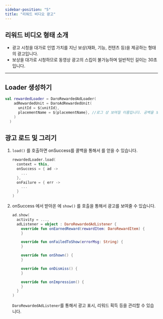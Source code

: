 ```yaml
---
sidebar-position: "5"
title: "리워드 비디오 광고"
---
```


## 리워드 비디오 형태 소개

- 광고 시청을 대가로 인앱 가치를 지닌 보상(재화, 기능, 컨텐츠 등)을 제공하는 형태의 광고입니다.
- 보상을 대가로 시청하므로 동영상 광고의 스킵이 불가능하며 일반적인 길이는 30초입니다.

---

## Loader 생성하기

```kotlin
val rewardedLoader = DaroRewardedAdLoader(
    adRewardedUnit = DaroAdRewardedUnit(
      unitId = ${unitId},
      placementName = ${placementName}, //로그 상 보여질 이름입니다. 공백을 보내도 무관합니다.
    )
  )
```

## 광고 로드 및 그리기

1. `load()` 를 호출하면 onSuccess를 콜백을 통해서  를 얻을 수 있습니다.

   ```kotlin
   rewardedLoader.load(
     context = this,
     onSuccess = { ad ->
       ...
     },
     onFailure = { err ->
       ...
     }
   )
   ```
2. onSuccess 에서 받아온  에 `show()` 를 호출을 통해서 광고를 보여줄 수 있습니다.

   ```kotlin
   ad.show(
     activity = ...,
     adListener = object : DaroRewardedAdListener {
       override fun onEarnedReward(rewardItem: DaroRewardItem) {
       }
   
       override fun onFailedToShow(errorMsg: String) {
       }
   
       override fun onShown() {
       }
   
       override fun onDismiss() {
       }
   
       override fun onImpression() {
       }
     }
   )
   ```

   `DaroRewardedAdListener`를 통해서 광고 표시, 리워드 획득 등을 관리할 수 있습니다.
